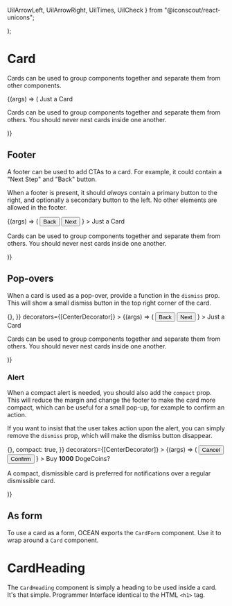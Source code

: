   UilArrowLeft,
  UilArrowRight,
  UilTimes,
  UilCheck
} from "@iconscout/react-unicons";

<Meta title="MDX/Card" component={Card} />

  <div
    style={{
      width: "100%",
      height: "100%",
      display: "flex",
      alignItems: "center",
      justifyContent: "center",
    }}
  >
    <StoryContent />
  </div>
);

# Card

Cards can be used to group components together and separate them from other components.

<Canvas>
  <Story
    name="Default"
    parameters={{ docs: { source: { type: "code" } } }}
    args={{
      width: 500,
    }}
  >
    {(args) => (
      <Card {...args}>
        <CardHeading>Just a Card</CardHeading>
        <p>
          Cards can be used to group components together and separate them from
          others. You should never nest cards inside one another.
        </p>
      </Card>
    )}
  </Story>
</Canvas>

<ArgsTable story="Default" />

## Footer

A footer can be used to add CTAs to a card. For example, it could contain a "Next Step" and "Back" button.

When a footer is present, it should _always_ contain a primary button to the right, and optionally a secondary button to the left. No other elements are allowed in the footer.

<Canvas>
  <Story
    name="With Footer"
    parameters={{ docs: { source: { type: "code" } } }}
    args={{
      width: 500,
    }}
  >
    {(args) => (
      <Card
        {...args}
        footer={
          <>
            <Button>
              <UilArrowLeft size="13" />
              <span>Back</span>
            </Button>
            <Button primary>
              <span>Next</span>
              <UilArrowRight size="13" />
            </Button>
          </>
        }
      >
        <CardHeading>Just a Card</CardHeading>
        <p>
          Cards can be used to group components together and separate them from
          others. You should never nest cards inside one another.
        </p>
      </Card>
    )}
  </Story>
</Canvas>

<ArgsTable story="With Footer" />

## Pop-overs

When a card is used as a pop-over, provide a function in the `dismiss` prop. This will show a small dismiss button in the top right corner of the card.

<Canvas>
  <Story
    name="Dismissible"
    parameters={{ docs: { source: { type: "code" } } }}
    args={{
      width: 500,
      dismiss: () => {},
    }}
    decorators={[CenterDecorator]}
  >
    {(args) => (
      <Card
        {...args}
        footer={
          <>
            <Button>
              <UilArrowLeft size="13" />
              <span>Back</span>
            </Button>
            <Button primary>
              <span>Next</span>
              <UilArrowRight size="13" />
            </Button>
          </>
        }
      >
        <CardHeading>Just a Card</CardHeading>
        <p>
          Cards can be used to group components together and separate them from
          others. You should never nest cards inside one another.
        </p>
      </Card>
    )}
  </Story>
</Canvas>

<ArgsTable story="Dismissible" />

### Alert

When a compact alert is needed, you should also add the `compact` prop. This will reduce the margin and change the footer to make the card more compact, which can be useful for a small pop-up, for example to confirm an action.

If you want to insist that the user takes action upon the alert, you can simply remove the `dismiss` prop, which will make the dismiss button disappear.

<Canvas>
  <Story
    name="Compact"
    parameters={{ docs: { source: { type: "code" } } }}
    args={{
      width: 300,
      dismiss: () => {},
      compact: true,
    }}
    decorators={[CenterDecorator]}
  >
    {(args) => (
      <Card
        {...args}
        footer={
          <>
            <Button>
              <UilTimes size="13" />
              <span>Cancel</span>
            </Button>
            <Button primary>
              <UilCheck size="13" />
              <span>Confirm</span>
            </Button>
          </>
        }
      >
        <CardHeading>
          Buy <b>1000</b> DogeCoins?
        </CardHeading>
        <p>
          A compact, dismissible card is preferred for notifications over a
          regular dismissible card.
        </p>
      </Card>
    )}
  </Story>
</Canvas>

<ArgsTable story="Compact" />

## As form
To use a card as a form, OCEAN exports the `CardForm` component. Use it to wrap around a `Card` component.

# CardHeading
The `CardHeading` component is simply a heading to be used inside a card. It's that simple. Programmer Interface identical to the HTML `<h1>` tag.